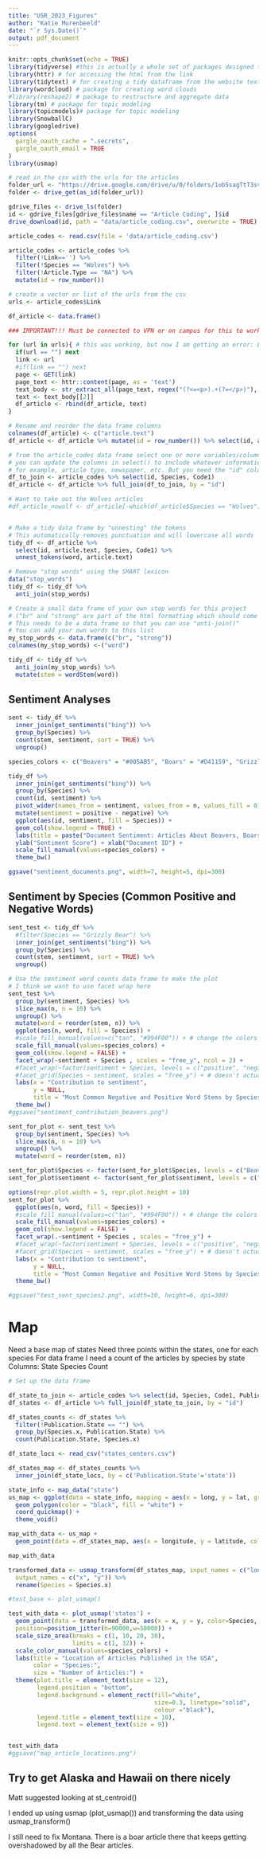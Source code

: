 ```yaml
---
title: "USR_2023_Figures"
author: "Katie Murenbeeld"
date: "`r Sys.Date()`"
output: pdf_document
---
```


```r
knitr::opts_chunk$set(echo = TRUE)
library(tidyverse) #this is actually a whole set of packages designed to different data manipulation tasks. We rely on the dplyr package alot for organizing data and the stringr package for dealing with text
library(httr) # for accessing the html from the link
library(tidytext) # for creating a tidy dataframe from the website text data
library(wordcloud) # package for creating word clouds
#library(reshape2) # package to restructure and aggregate data
library(tm) # package for topic modeling
library(topicmodels)# package for topic modeling
library(SnowballC)
library(googledrive)
options(
  gargle_oauth_cache = ".secrets",
  gargle_oauth_email = TRUE
)
library(usmap)
```

```r
# read in the csv with the urls for the articles
folder_url <- "https://drive.google.com/drive/u/0/folders/1ob5sagTtT3svhc7ZKeemd9TiAq1_MsCL"
folder <- drive_get(as_id(folder_url))

gdrive_files <- drive_ls(folder)
id <- gdrive_files[gdrive_files$name == "Article Coding", ]$id
drive_download(id, path = "data/article_coding.csv", overwrite = TRUE)

article_codes <- read.csv(file = 'data/article_coding.csv')
```

```r
article_codes <- article_codes %>% 
  filter(!Link=='') %>% 
  filter(!Species == "Wolves") %>%
  filter(!Article.Type == "NA") %>%
  mutate(id = row_number())

# create a vector or list of the urls from the csv
urls <- article_codes$Link
```

```r
df_article <- data.frame()

### IMPORTANT!!! Must be connected to VPN or on campus for this to work! ###

for (url in urls){ # this was working, but now I am getting an error: Error in content(page, as = "text"): unused argument ("text")
  if(url == "") next
  link <- url
  #if(link == "") next
  page <- GET(link)
  page_text <- httr::content(page, as = 'text')
  text_body <- str_extract_all(page_text, regex("(?<=<p>).+(?=</p>)"), simplify = TRUE) 
  text <- text_body[[2]]
  df_article <- rbind(df_article, text)
}

# Rename and reorder the data frame columns
colnames(df_article) <- c("article.text")
df_article <- df_article %>% mutate(id = row_number()) %>% select(id, article.text)

```

```r
# from the article_codes data frame select one or more variables/columns you would like to join to df_article
# you can update the columns in select() to include whatever information you'd like
# for example, article type, newspaper, etc. But you need the "id" column so that you can "join" the 2 data frames
df_to_join <- article_codes %>% select(id, Species, Code1) 
df_article <- df_article %>% full_join(df_to_join, by = "id")
```

```r
# Want to take out the Wolves articles
#df_article_nowolf <- df_article[-which(df_article$Species == "Wolves"), ]


# Make a tidy data frame by "unnesting" the tokens
# This automatically removes punctuation and will lowercase all words
tidy_df <- df_article %>% 
  select(id, article.text, Species, Code1) %>%
  unnest_tokens(word, article.text)

# Remove "stop words" using the SMART lexicon 
data("stop_words")
tidy_df <- tidy_df %>%
  anti_join(stop_words)

# Create a small data frame of your own stop words for this project 
# ("br" and "strong" are part of the html formatting which should come out before making tidy df!)
# This needs to be a data frame so that you can use "anti-join()"
# You can add your own words to this list
my_stop_words <- data.frame(c("br", "strong")) 
colnames(my_stop_words) <-("word")

tidy_df <- tidy_df %>%
  anti_join(my_stop_words) %>% 
  mutate(stem = wordStem(word))

```

## Sentiment Analyses

```r
sent <- tidy_df %>%
  inner_join(get_sentiments("bing")) %>%
  group_by(Species) %>%
  count(stem, sentiment, sort = TRUE) %>%
  ungroup()

species_colors <- c("Beavers" = "#005AB5", "Boars" = "#D41159", "Grizzly Bear" = "#994F00")

tidy_df %>%
  inner_join(get_sentiments("bing")) %>%
  group_by(Species) %>%
  count(id, sentiment) %>%
  pivot_wider(names_from = sentiment, values_from = n, values_fill = 0) %>%
  mutate(sentiment = positive - negative) %>% 
  ggplot(aes(id, sentiment, fill = Species)) + 
  geom_col(show.legend = TRUE) + 
  labs(title = paste("Document Sentiment: Articles About Beavers, Boars, and Grizzly Bears")) + 
  ylab("Sentiment Score") + xlab("Document ID") + 
  scale_fill_manual(values=species_colors) + 
  theme_bw()

ggsave("sentiment_documents.png", width=7, height=5, dpi=300)

```

## Sentiment by Species (Common Positive and Negative Words)

```r
sent_test <- tidy_df %>%
  #filter(Species == "Grizzly Bear") %>%
  inner_join(get_sentiments("bing")) %>%
  group_by(Species) %>%
  count(stem, sentiment, sort = TRUE) %>%
  ungroup()

# Use the sentiment word counts data frame to make the plot
# I think we want to use facet wrap here
sent_test %>%
  group_by(sentiment, Species) %>%
  slice_max(n, n = 10) %>%
  ungroup() %>%
  mutate(word = reorder(stem, n)) %>%
  ggplot(aes(n, word, fill = Species)) + 
  #scale_fill_manual(values=c("tan", "#994F00")) + # change the colors of the bar plot
  scale_fill_manual(values=species_colors) +
  geom_col(show.legend = FALSE) + 
  facet_wrap(~sentiment + Species , scales = "free_y", ncol = 2) +
  #facet_wrap(~factor(sentiment + Species, levels = c("positive", "negative"))) + # didn't work
  #facet_grid(Species ~ sentiment, scales = "free_y") + # doesn't actually free y axis 
  labs(x = "Contribution to sentiment", 
       y = NULL,
       title = "Most Common Negative and Positive Word Stems by Species") + 
  theme_bw()
#ggsave("sentiment_contribution_beavers.png")

sent_for_plot <- sent_test %>%
  group_by(sentiment, Species) %>%
  slice_max(n, n = 10) %>%
  ungroup() %>%
  mutate(word = reorder(stem, n))

sent_for_plot$Species <- factor(sent_for_plot$Species, levels = c("Beavers","Boars","Grizzly Bear"))
sent_for_plot$sentiment <- factor(sent_for_plot$sentiment, levels = c("positive", "negative"))

options(repr.plot.width = 5, repr.plot.height = 10)
sent_for_plot %>%
  ggplot(aes(n, word, fill = Species)) + 
  #scale_fill_manual(values=c("tan", "#994F00")) + # change the colors of the bar plot
  scale_fill_manual(values=species_colors) +
  geom_col(show.legend = FALSE) + 
  facet_wrap(.~sentiment + Species , scales = "free_y") +
  #facet_wrap(~factor(sentiment + Species, levels = c("positive", "negative"))) + # didn't work
  #facet_grid(Species ~ sentiment, scales = "free_y") + # doesn't actually free y axis 
  labs(x = "Contribution to sentiment", 
       y = NULL,
       title = "Most Common Negative and Positive Word Stems by Species") + 
  theme_bw()

#ggsave("test_sent_species2.png", width=10, height=6, dpi=300)
```


# Map 
Need a base map of states
Need three points within the states, one for each species
For data frame I need a count of the articles by species by state
  Columns: State Species Count
  
```r

# Set up the data frame

df_state_to_join <- article_codes %>% select(id, Species, Code1, Publication.State) 
df_states <- df_article %>% full_join(df_state_to_join, by = "id")

df_states_counts <- df_states %>%
  filter(!Publication.State == "") %>%
  group_by(Species.x, Publication.State) %>%
  count(Publication.State, Species.x)

df_state_locs <- read_csv("states_centers.csv")

df_states_map <- df_states_counts %>%
  inner_join(df_state_locs, by = c('Publication.State'='state'))

```

```r
state_info <- map_data("state")
us_map <- ggplot(data = state_info, mapping = aes(x = long, y = lat, group = group)) + 
  geom_polygon(color = "black", fill = "white") + 
  coord_quickmap() + 
  theme_void()

map_with_data <- us_map + 
  geom_point(data = df_states_map, aes(x = longitude, y = latitude, color=Species.x, size=n, group = n), position=position_jitter(h=0.75,w=0.75))

map_with_data
```

```r

transformed_data <- usmap_transform(df_states_map, input_names = c("longitude", "latitude"),
  output_names = c("x", "y")) %>%
  rename(Species = Species.x)

#test_base <- plot_usmap()

test_with_data <- plot_usmap('states') + 
  geom_point(data = transformed_data, aes(x = x, y = y, color=Species, size=n), 
  position=position_jitter(h=90000,w=50000)) + 
  scale_size_area(breaks = c(1, 10, 20, 30),
                  limits = c(1, 32)) + 
  scale_color_manual(values=species_colors) + 
  labs(title = "Location of Articles Published in the USA", 
       color = "Species:",
       size = "Number of Articles:") +
  theme(plot.title = element_text(size = 12),
        legend.position = "bottom", 
        legend.background = element_rect(fill="white",
                                         size=0.3, linetype="solid", 
                                         colour ="black"),
        legend.title = element_text(size = 10), 
        legend.text = element_text(size = 9))


test_with_data
#ggsave("map_article_locations.png")
```


## Try to get Alaska and Hawaii on there nicely

Matt suggested looking at st_centroid()

I ended up using usmap (plot_usmap()) and transforming the data using usmap_transform()

I still need to fix Montana. There is a boar article there that keeps getting overshadowed by all the Bear articles. 







